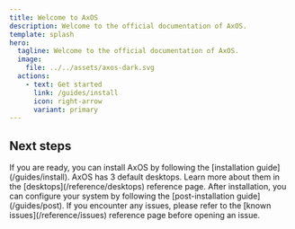 ```yaml
---
title: Welcome to AxOS
description: Welcome to the official documentation of AxOS.
template: splash
hero:
  tagline: Welcome to the official documentation of AxOS.
  image:
    file: ../../assets/axos-dark.svg
  actions:
    - text: Get started
      link: /guides/install
      icon: right-arrow
      variant: primary
---
```



## Next steps

<CardGrid>
	<Card title="Install AxOS" icon="rocket">
		If you are ready, you can install AxOS by following the [installation guide](/guides/install).
	</Card>
	<Card title="Desktops particularities" icon="star">
		AxOS has 3 default desktops. Learn more about them in the [desktops](/reference/desktops) reference page.
	</Card>
	<Card title="Post-installation" icon="setting">
		After installation, you can configure your system by following the [post-installation guide](/guides/post).
	</Card>
	<Card title="Known issues" icon="error">
		If you encounter any issues, please refer to the [known issues](/reference/issues) reference page before opening an issue.
	</Card>
</CardGrid>
